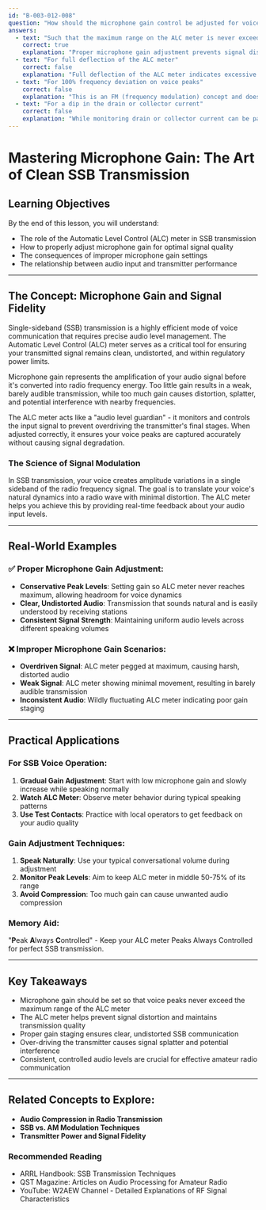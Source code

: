 ```yaml
---
id: "B-003-012-008"
question: "How should the microphone gain control be adjusted for voice operation on a single-sideband transmitter?"
answers:
  - text: "Such that the maximum range on the ALC meter is never exceeded on voice peaks"
    correct: true
    explanation: "Proper microphone gain adjustment prevents signal distortion and overdriving the transmitter by ensuring the Automatic Level Control (ALC) meter stays within its optimal range during voice modulation peaks. This technique maintains signal clarity, prevents harmonic distortion, and ensures the most efficient and clean transmission of your voice signal."
  - text: "For full deflection of the ALC meter"
    correct: false
    explanation: "Full deflection of the ALC meter indicates excessive audio input that will cause signal distortion, compression, and potential harmonic generation. This setting would compromise the quality of your transmission and potentially create interference on adjacent frequencies."
  - text: "For 100% frequency deviation on voice peaks"
    correct: false
    explanation: "This is an FM (frequency modulation) concept and does not apply to SSB (single-sideband) transmission. SSB uses amplitude modulation of a single sideband, not frequency deviation, so this approach would result in incorrect signal processing and poor audio quality."
  - text: "For a dip in the drain or collector current"
    correct: false
    explanation: "While monitoring drain or collector current can be part of transmitter adjustment, it is not the primary method for setting microphone gain in SSB operation. This approach does not directly address audio signal quality or ALC meter behavior."
---
```


# Mastering Microphone Gain: The Art of Clean SSB Transmission

## Learning Objectives
By the end of this lesson, you will understand:
- The role of the Automatic Level Control (ALC) meter in SSB transmission
- How to properly adjust microphone gain for optimal signal quality
- The consequences of improper microphone gain settings
- The relationship between audio input and transmitter performance

---

## The Concept: Microphone Gain and Signal Fidelity

Single-sideband (SSB) transmission is a highly efficient mode of voice communication that requires precise audio level management. The Automatic Level Control (ALC) meter serves as a critical tool for ensuring your transmitted signal remains clean, undistorted, and within regulatory power limits.

Microphone gain represents the amplification of your audio signal before it's converted into radio frequency energy. Too little gain results in a weak, barely audible transmission, while too much gain causes distortion, splatter, and potential interference with nearby frequencies.

The ALC meter acts like a "audio level guardian" - it monitors and controls the input signal to prevent overdriving the transmitter's final stages. When adjusted correctly, it ensures your voice peaks are captured accurately without causing signal degradation.

### The Science of Signal Modulation

In SSB transmission, your voice creates amplitude variations in a single sideband of the radio frequency signal. The goal is to translate your voice's natural dynamics into a radio wave with minimal distortion. The ALC meter helps you achieve this by providing real-time feedback about your audio input levels.

---

## Real-World Examples

### ✅ Proper Microphone Gain Adjustment:
- **Conservative Peak Levels**: Setting gain so ALC meter never reaches maximum, allowing headroom for voice dynamics
- **Clear, Undistorted Audio**: Transmission that sounds natural and is easily understood by receiving stations
- **Consistent Signal Strength**: Maintaining uniform audio levels across different speaking volumes

### ❌ Improper Microphone Gain Scenarios:
- **Overdriven Signal**: ALC meter pegged at maximum, causing harsh, distorted audio
- **Weak Signal**: ALC meter showing minimal movement, resulting in barely audible transmission
- **Inconsistent Audio**: Wildly fluctuating ALC meter indicating poor gain staging

---

## Practical Applications

### For SSB Voice Operation:
1. **Gradual Gain Adjustment**: Start with low microphone gain and slowly increase while speaking normally
2. **Watch ALC Meter**: Observe meter behavior during typical speaking patterns
3. **Use Test Contacts**: Practice with local operators to get feedback on your audio quality

### Gain Adjustment Techniques:
1. **Speak Naturally**: Use your typical conversational volume during adjustment
2. **Monitor Peak Levels**: Aim to keep ALC meter in middle 50-75% of its range
3. **Avoid Compression**: Too much gain can cause unwanted audio compression

### Memory Aid:
"**P**eak **A**lways **C**ontrolled" - Keep your ALC meter Peaks Always Controlled for perfect SSB transmission.

---

## Key Takeaways

- Microphone gain should be set so that voice peaks never exceed the maximum range of the ALC meter
- The ALC meter helps prevent signal distortion and maintains transmission quality
- Proper gain staging ensures clear, undistorted SSB communication
- Over-driving the transmitter causes signal splatter and potential interference
- Consistent, controlled audio levels are crucial for effective amateur radio communication

---

## Related Concepts to Explore:
- **Audio Compression in Radio Transmission**
- **SSB vs. AM Modulation Techniques**
- **Transmitter Power and Signal Fidelity**

### Recommended Reading
- ARRL Handbook: SSB Transmission Techniques
- QST Magazine: Articles on Audio Processing for Amateur Radio
- YouTube: W2AEW Channel - Detailed Explanations of RF Signal Characteristics